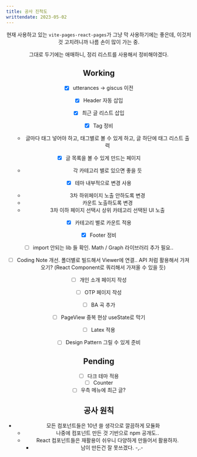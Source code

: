 ```yaml
---
title: 공사 진척도
writtendate: 2023-05-02
---
```



<Header />

현재 사용하고 있는 `vite-pages-react-pages`가 그냥 막 사용하기에는 좋은데, 이것저것 고치려니까 나름 손이 많이 가는 중.

그대로 두기에는 애매하니, 정리 리스트를 사용해서 정비해야겠다.

## Working

* [x] utterances -> giscus 이전
* [x] Header 자동 삽입
* [x] 최근 글 리스트 삽입
* [x] Tag 정비
  - 글마다 태그 넣어야 하고, 태그별로 볼 수 있게 하고, 글 하단에 태그 리스트 출력
* [x] 글 목록을 볼 수 있게 만드는 페이지
  - 각 카테고리 별로 있으면 좋을 듯
* [x] 테마 내부적으로 변경 사용
  - 3차 하위페이지 노출 안하도록 변경
  - 카운트 노출하도록 변경
  - 3차 이하 페이지 선택시 상위 카테고리 선택된 UI 노출
* [x] 카테고리 별로 카운트 적용
* [x] Footer 정비
* [ ] import 안되는 lib 들 확인. Math / Graph 라이브러리 추가 필요..
* [ ] Coding Note 개선. 폴더별로 빌드해서 Viewer에 연결.. API 처럼 활용해서 가져오기? (React Component로 쿼리해서 가져올 수 있을 듯)
* [ ] 개인 소개 페이지 작성
* [ ] OTP 페이지 작성
* [ ] BA 곡 추가
* [ ] PageView 중복 현상 useState로 막기
* [ ] Latex 적용
* [ ] Design Pattern 그릴 수 있게 준비


## Pending

* [ ] 다크 테마 적용
* [ ] Counter
* [ ] 우측 메뉴에 최근 글?

## 공사 원칙

- 모든 컴포넌트들은 10년 쓸 생각으로 깔끔하게 모듈화
  - 나중에 컴포넌트 만든 것 기반으로 npm 공개도..
  - React 컴포넌트들은 재활용이 쉬우니 다양하게 만들어서 활용하자.
    - 남이 만든건 잘 못쓰겠다. -,.-

<TagList />
<Comment />
